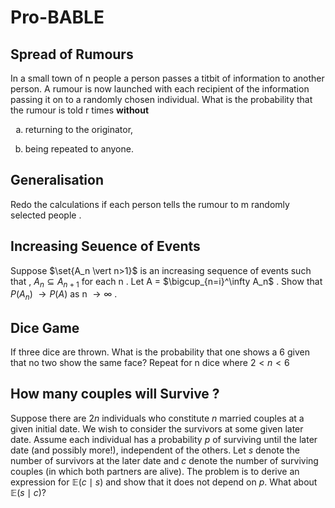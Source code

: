 # Pro-BABLE

:::{.callout-note collapse="false"}
## Spread of Rumours
In a small town of n people a person passes a titbit
of information to another person. A rumour is now launched with each recipient of the information passing it on to a randomly chosen individual. What
is the probability that the rumour is told r times $\textbf{without}$ 
 
(a) returning to the originator,
 
(b) being repeated to anyone.

:::{.callout-tip collapse="true"}
## Generalisation

Redo the calculations if
each person tells the rumour to m randomly selected people .
:::
:::

:::{.callout-note collapse="false"}
## Increasing Seuence of Events

 Suppose $\set{A_n \vert n>1}$ is an increasing
 sequence of events such that , $A_n \subseteq A_{n+1}$ for each n . Let A = $\bigcup_{n=i}^\infty A_n$ .  Show that
 $P(A_n)$ $\rightarrow P(A)$ as n $\rightarrow \infty$ .
:::

:::{.callout-note collapse="false"}
## Dice Game

 If three dice are thrown. What is the probability that one shows a
 6 given that no two show the same face? Repeat for n dice where $2 < n < 6$
:::

:::{.callout-note collapse="false"}
## How many couples will Survive ?

Suppose there are $2n$ individuals who constitute $n$ married couples at a given initial date. We wish to consider the survivors at some given later date. Assume each individual has a probability $p$ of surviving until the later date (and possibly more!), independent of the others. Let $s$ denote the number of survivors at the later date and $c$ denote the number of surviving couples (in which both partners are alive). The problem is to derive an expression for $\mathbb{E}(c \mid s)$ and show that it does not depend on $p$. What about $\mathbb{E}(s \mid c)$? 

:::